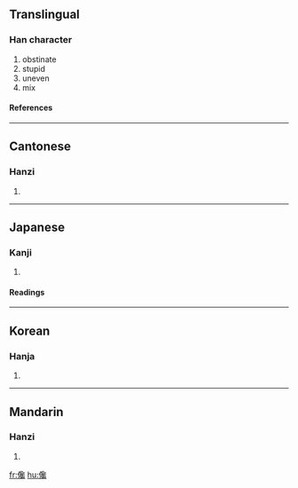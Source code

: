 ==Translingual==
===Han character===
{{Han char|rn=9|rad=人|as=17|sn=19|four=2721<sub>3</sub>|canj=人弓口戈 (ONRI)}}
# obstinate
# stupid
# uneven
# mix
====References====
{{Han ref|kx=0121.260|dkj=01296|dj=0256.120|hdz=10237.100|uh=5133|ud=20787|bh=C35F|bd=50015}}
----
==Cantonese==
===Hanzi===
{{yue-hanzi|jyut=|y=chaam3}}
# {{defn|Cantonese}}
----
==Japanese==
===Kanji===
{{ja-kanji|grade=|rs=人17}}
# {{defn|Japanese}}
====Readings====
{{ja-readings|on=[[さん]] (san), [[ざん]] (zan)|kun=[[ととのはぬ]] (totonohanu), [[はやい]] (hayai), [[わるいさま]] (waruisama)}}
----
==Korean==
===Hanja===
{{ko-hanja|hangeul=참|rv=cham|mr=ch'am}}
# {{defn|Korean}}
----
==Mandarin==
===Hanzi===
{{cmn-hanzi|pin=[[chàn]] ([[chan4]]), [[er]] ([[er5]])|wg=ch'an<sup>4</sup>, erh<sup>5</sup>}}
# {{defn|Mandarin}}

[[fr:儳]]
[[hu:儳]]